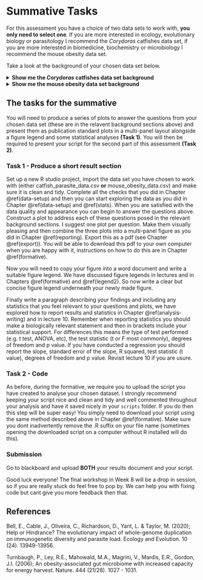 # Summative Tasks 

For this assessment you have a choice of two data sets to work with, **you only need to select one**. If you are more interested in ecology, evolutionary biology or parasitology I recommend the *Corydoras* catfishes data set, if you are more interested in biomedicine, biochemistry or microbiology I recommend the mouse obesity data set. 

Take a look at the background of your chosen data set below.

<details><summary> **Show me the _Corydoras_ catfishes data set background** </summary>

**Background**

The data you will be analysing if you choose this data set focus on parasite abundance in *Corydoras* catfish.

```r
knitr::include_graphics("figures/cory.jpg")
```

*Corydoras* catfishes were collected from Brazil and identified. Each fish belonged to one of two species that are very similar in life history but have dramatically different genome sizes. *Corydoras araguaiaensis* is a polyploid species (probably tetraploid), and *Corydoras maculifer* is a diploid species. The two species are müllerian mimics and coexist, sharing a niche, so environmentally they have had very similar experiences.

The prediction was that polyploid fish may carry a higher number of different immune alleles and therefore may be better able to resist parasites than the diploid species. The fish were dissected and number of parasites found within each individual was counted.

**_Corydoras_ data**

The data you have been provided with can be found on blackboard. Go to the Data Sets folder in the Data Sciences Learning Module in your Skills module blackboard page, the file is called `catfish_parasite_data.csv`. 

The data consist of four variables;

1) sample - this is simply a sample ID with values ranging from 1-61
2) length_mm - standard length in millimetres. Standard length is a method of measurement for fish and is recorded as the distance from the tip of the snout to the base of the tail. 
3) species - either the polyploid *C. araguaiaensis* (A) or the diploid *C. maculifer* (M)
4) parasite_count - a measure of total parasites counted per individual

This data set was adapted from Bell et al., 2020. 

**_Corydoras_ Questions** 

You wish to know if there is a link between genome size and parasite load in *Corydoras* catfishes, but you also want to make sure and show that there are no confounding variables (like size) affecting any conclusions you draw from your analysis. So you ask three questions of your data;

1) Is there a difference in length between *C. araguaiaensis* and *C. maculifer*?
2) Is there a difference in parasite abundance between *C. araguaiaensis* and *C. maculifer*?
3) Is there a relationship between length and parasite abundance in *C. araguaiaensis* and *C. maculifer*?

</details>


<details><summary> **Show me the mouse obesity data set background** </summary>

**Background** 

The data you will be analysing if you choose this data set focus on microbiota and dietary energy harvest of mice with a mutation that produces obesity. 

```r
knitr::include_graphics("figures/mouse.png")
```

Mice were grouped into two categories wild type and obese. The wild type mice can be thought of as mice with phenotypic characteristics that are considered "normal" in mouse populations. Obese mice were homozygous for a mutation in the leptin gene, which is known to produce obese phenotypes. However some evidence suggests that differences in weight between wild type and obese mice may not always linked to food consumption but instead to mutualistic bacterial communities living in the gut (gut microbiome).

The prediction here was that if obesity in mice was linked to differences in gut microbiome then the gut microbiome of an obese mouse may be able aid in the breaking down of otherwise indigestible dietary polysaccharides (making those resources digestible to the obese mouse and leading to weight gain). An end product of the microbial breakdown of these normally indigestible polysaccharides is the short chain fatty acid buryrate. So if the gut microbiome was aiding in breakdown of indigestible polysaccharides you might expect higher concentrations of butyrate in the bowel of obese mice and that obese mouse faeces might have fewer calories remaining (due to more energy being extracted during digestion). During this experiment both wild type and obese mice were fed standardised amounts of food. 

**Mouse data**

The data you have been provided with can be found on blackboard. Go to the Data Sets folder in the Data Sciences folder in your Skills module blackboard page, the file is called `obese_mouse_data.csv`. 

The data consist of four variables;

1) mouse_id - this is simply a sample ID with values ranging from 1-61
2) genotype - either the wild type (wt) or the obese (ob) mouse genotypes
3) weight_g - weight of each mouse in grams 
4) bomb_kcalg - bomb calorimetry - gross energy measured in per gram of fecal sample - measured in kcal g^-1^
5) butyrate_umolg - gass chromatography mass-spectrometry quantification of the short chain fatty acid butyrate from the large intestine of mice measured in \mu mol per gram wet weight intestine contents. 

This data set was adapted from Turnbaugh et al., 2006.

**Mouse questions**

You wish to know if there is a link between obesity and the gut microbiome of mice, but you also want to make sure and show that there are no confounding variables (like size) affecting any conclusions you draw from your analysis. So you ask three questions of your data;

1) Is there a difference in butyrate concentration between obese and wild type mice?
2) Is there a difference in bomb calorimetry between obese and wild type mice?
3) Is there a relationship between mouse weight and butyrate concentration in obese and wild type mice?

</details>

## The tasks for the summative

You will need to produce a series of plots to answer the questions from your chosen data set (these are in the relavent background sections above) and present them as publication standard plots in a multi-panel layout alongside a figure legend and some statistical analyses **(Task 1)**. You will then be required to present your script for the second part of this assessment **(Task 2)**.  

### Task 1 - Produce a short result section

Set up a new R studio project, import the data set you have chosen to work with (either catfish_parasite_data.csv **or** mouse_obesity_data.csv) and make sure it is clean and tidy. Complete all the checks that you did in Chapter \@ref(data-setup) and then you can start exploring the data as you did in Chapter \@ref(data-setup) and \@ref(stats). When you are satisfied with the data quality and appearance you can begin to answer the questions above. Construct a plot to address each of these questions posed in the relevant background sections. I suggest one plot per question. Make them visually pleasing and then combine the three plots into a multi-panel figure as you did in Chapter \@ref(reporting). Export this as a pdf (see Chapter \@ref(export)). You will be able to download this pdf to your own computer when you are happy with it, instructions on how to do this are in Chapter \@ref(formative). 

Now you will need to copy your figure into a word document and write a suitable figure legend. We have discussed figure legends in lectures and in Chapters \@ref(formative) and \@ref(legend2). So now write a clear but concise figure legend underneath your newly made figure. 

Finally write a paragraph describing your findings and including any statistics that you feel relevant to your questions and plots, we have explored how to report results and statistics in Chapter \@ref(analysis-writing) and in lecture 10. Remember when reporting statistics you should make a biologically relevant statement and then in brackets include your statistical support. For differences this means the type of test performed (e.g. t test, ANOVA, etc), the test statistic (t or F most commonly), degrees of freedom and p value. If you have conducted a regression you should report the slope, standard error of the slope, R squared, test statistic (t value), degrees of freedom and p value. Revisit lecture 10 if you are usure. 

### Task 2 - Code

As before, during the formative, we require you to upload the script you have created to analyse your chosen dataset. I strongly recommend keeping your script nice and clean and tidy and well commented throughout your analysis and have it saved nicely in your `scripts` folder. If you do then this step will be super easy! You simply need to download your script using the same method described above in Chapter \@ref(formative). Make sure you dont inadvertently remove the .R suffix on your file name (sometimes opening the downloaded script on a computer without R installed will do this).

### Submission

Go to blackboard and upload **BOTH** your results document and your script. 

Good luck everyone! The final workshop in Week 8 will be a drop in session, so if you are really stuck do feel free to pop by. We can help you with fixing code but cant give you more feedback then that. 

## References

Bell, E., Cable, J., Oliveira, C., Richardson, D., Yant, L. & Taylor, M. (2020); Help or Hindrance? The evolutionary impact of whole-genome duplication on immunogenetic diversity and parasite load. Ecology and Evolution. 10 (24). 13949-13956.

Turnbaugh, P., Ley, R.E., Mahowald, M.A., Magrini, V., Mardis, E.R., Gordon, J.I. (2006); An obesity-associated gut microbiome with increased capacity for energy harvest. Nature. 444 (21/28). 1027 - 1031. 

